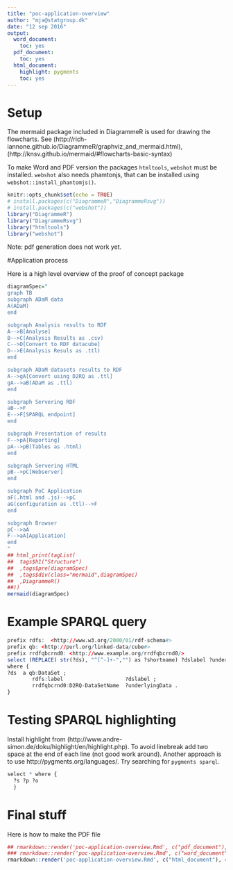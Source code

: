 ```yaml
---
title: "poc-application-overview"
author: "mja@statgroup.dk"
date: "12 sep 2016"
output:
  word_document:
    toc: yes
  pdf_document:
    toc: yes
  html_document:
    highlight: pygments
    toc: yes
---
```


# Setup

The mermaid package included in DiagrammeR is used for drawing the flowcharts.
See (http://rich-iannone.github.io/DiagrammeR/graphviz_and_mermaid.html), (http://knsv.github.io/mermaid/#flowcharts-basic-syntax)

To make Word and PDF version the packages `htmltools`, `webshot` must be installed. `webshot` also needs phamtonjs, that can be installed using `webshot::install_phantomjs()`.

```r
knitr::opts_chunk$set(echo = TRUE)
# install.packages(c("DiagrammeR","DiagrammeRsvg"))
# install.packages(c("webshot"))
library("DiagrammeR")
library("DiagrammeRsvg")
library("htmltools")
library("webshot")
```

Note: pdf generation does not work yet.

#Application process

Here is a high level overview of the proof of concept package

```r
diagramSpec="
graph TB
subgraph ADaM data
A(ADaM)
end

subgraph Analysis results to RDF
A-->B[Analyse]
B-->C(Analysis Results as .csv)
C-->D[Convert to RDF datacube]
D-->E(Analysis Resuls as .ttl)
end

subgraph ADaM datasets results to RDF
A-->gA[Convert using D2RQ as .ttl]
gA-->aB(ADaM as .ttl)
end

subgraph Servering RDF
aB-->F
E-->F[SPARQL endpoint]
end

subgraph Presentation of results
F-->pA[Reporting]
pA-->pB(Tables as .html)
end

subgraph Servering HTML
pB-->pC[Webserver]
end

subgraph PoC Application
aF(.html and .js)-->pC
aG(configuration as .ttl)-->F
end

subgraph Browser
pC-->aA
F-->aA[Application]
end
"
## html_print(tagList(
##  tags$h1("Structure")
##  ,tags$pre(diagramSpec)
##  ,tags$div(class="mermaid",diagramSpec)
##  ,DiagrammeR()
##))
mermaid(diagramSpec)

```

# Example SPARQL query

```r
prefix rdfs:  <http://www.w3.org/2000/01/rdf-schema#>   
prefix qb: <http://purl.org/linked-data/cube#>   
prefix rrdfqbcrnd0: <http://www.example.org/rrdfqbcrnd0/>   
select (REPLACE( str(?ds), "^[^-]+-","") as ?shortname) ?dslabel ?underlyingData  
where {    
?ds  a qb:DataSet ;  
        rdfs:label                    ?dslabel ;  
        rrdfqbcrnd0:D2RQ-DataSetName  ?underlyingData .  
}
```    



# Testing SPARQL highlighting

Install highlight from (http://www.andre-simon.de/doku/highlight/en/highlight.php).
To avoid linebreak add two space at the end of each line (not good work around).
Another approach is to use http://pygments.org/languages/. Try searching for `pygments sparql`.

```r
select * where {   
  ?s ?p ?o   
  }   
```    
# Final stuff

Here is how to make the PDF file
```r
## rmarkdown::render('poc-application-overview.Rmd', c("pdf_document"), clean=TRUE)
### rmarkdown::render('poc-application-overview.Rmd', c("word_document"), clean=TRUE)
rmarkdown::render('poc-application-overview.Rmd', c("html_document"), clean=TRUE)
```
